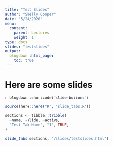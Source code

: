 ```yaml
---
title: "Test Slides"
author: "Shelly Cooper"
date: "5/28/2020"
menu:
  content:
    parent: Lectures
    weight: 1
type: docs
slides: "testslides"
output:
  blogdown::html_page:
    toc: true
---
```


# Here are some slides

`r blogdown::shortcode("slide-buttons")`

```r

source(here::here("R", "slide_tabs.R"))

sections <- tibble::tribble(
  ~name, ~slide, ~active,
  "Test Tab Name", "1", TRUE,
)

slide_tabs(sections, "/slides/testslides.html")
```

